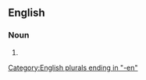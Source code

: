==English==

===Noun===
{{head|en|noun form}}

# {{plural of|en|handcraftsman}}

[[Category:English plurals ending in "-en"]]